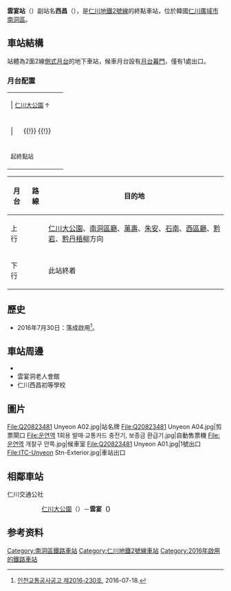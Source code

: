 {{NoteTA |G1=Railway |G2=Transport}}
{{Infobox station
|livery     = {{韓國鐵道路線色|IM|2}}
|name       = 雲宴站
|eng_name   = Unyeon
|other_name = 西昌（副站名）
|image      = Q20823481 Unyeon A03.jpg
|caption    = 
|hangul     = 운연역
|hanja      = 雲宴驛
|rr         = Unyeon-yeok
|mr         = Unyŏn-yŏk
|code       = {{車站編號|#ED8B00|white|I227}}
|operator   = [[仁川交通公社|仁川交通公社]]
|lines      = {{韓國都市鐵道|I2}}
|address    = {{KOR}}[[仁川廣域市|仁川廣域市]][[南洞區|南洞區]]雲宴路71-1
|structure  = 地下車站
|platform   = [[側式月台|側式月台]]
|opened     = 2016年7月30日
|closed     = 
|passengers = 平均每日2,162人次
|pass_year  = 2021年
|adjacent   = {{Adjacent stations|system1=Seoul Metropolitan Subway
|line1=仁川2|left1=仁川大公園|right1=|note-left1={{車站編號|#ED8B00|white|I226}} 1.3km|note-mid1={{車站編號|#ED8B00|white|I227}}|note-right1=
}}
}}

'''雲宴站'''（{{kor|諺=운연역|漢=雲宴驛|羅=Unyeon yeok|f=y}}）副站名'''西昌'''（{{lang|ko|서창}}），是[[仁川地鐵2號線|仁川地鐵2號線]]的終點車站，位於韓國[[仁川廣域市|仁川廣域市]][[南洞區|南洞區]]{{link-ko|雲宴洞|운연동}}。

== 車站結構 ==
站體為2面2線[[側式月台|側式月台]]的地下車站，候車月台設有[[月台幕門|月台幕門]]，僅有1處出口。

=== 月台配置 ===
{| style="text-align:center;"
|-
| | <small>[[仁川大公園站|仁川大公園]] ↑</small>
|-
| | <span style="color: #ffffff; background-color: {{韓國鐵道路線色|IM|2}};">下</span> {{!}} {{!}} <span style="color: #ffffff; background-color: {{韓國鐵道路線色|IM|2}};">上</span>
|-
| <small>起終點站</small>
|}
{| class=wikitable
|-
!月台!!路線!!目的地
|-
! 上行
| rowspan="2"|{{韓國都市鐵道|IC2}}
| [[仁川大公園站|仁川大公園]]、[[南洞區廳站|南洞區廳]]、[[萬壽站_(仁川地鐵)|萬壽]]、[[朱安站|朱安]]、[[石南站|石南]]、[[西區廳站|西區廳]]、[[黔岩站|黔岩]]、[[黔丹梧柳站|黔丹梧柳]]方向
|-
! 下行
| 此站終着
|}

== 歷史 ==
*2016年7月30日：落成啟用<ref>[http://www.incheon.go.kr/board/128/1939560 인천교통공사공고 제2016-230호], 2016-07-18.</ref>。

== 車站周邊 ==
*{{link-ko|雲宴車輛基地|운연차량사업소}}
*雲宴洞老人會館
*仁川西昌初等學校

== 圖片 ==
<gallery>
File:Q20823481 Unyeon A02.jpg|站名牌
File:Q20823481 Unyeon A04.jpg|剪票閘口
File:운연역 1회용 발매·교통카드 충전기, 보증금 환급기.jpg|自動售票機
File:운연역 개찰구 안쪽.jpg|候車室
File:Q20823481 Unyeon A01.jpg|1號出口
File:ITC-Unyeon Stn-Exterior.jpg|車站出口
</gallery>

== 相鄰車站 ==
;仁川交通公社
:{{韓國都市鐵道|I2}}
::[[仁川大公園站|仁川大公園]]（{{車站編號|#ED8B00|white|I226}}）－'''雲宴（{{車站編號|#ED8B00|white|I227}}）'''

== 参考资料 ==
{{reflist}}

{{仁川地鐵2號線}}
{{DEFAULTSORT:Unyeon}}
[[Category:南洞區鐵路車站|Category:南洞區鐵路車站]]
[[Category:仁川地鐵2號線車站|Category:仁川地鐵2號線車站]]
[[Category:2016年啟用的鐵路車站|Category:2016年啟用的鐵路車站]]